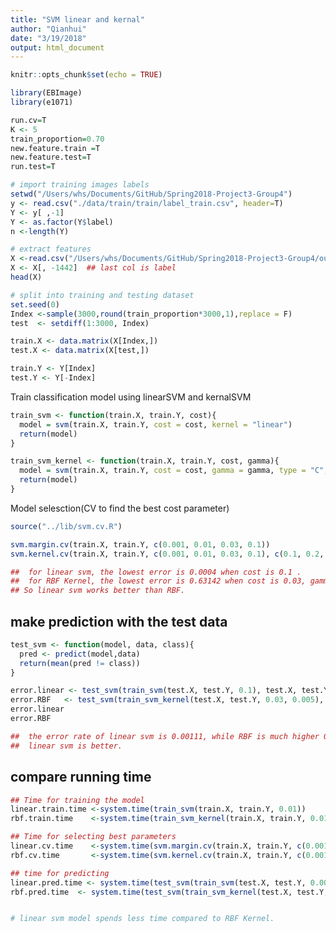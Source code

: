 ```yaml
---
title: "SVM linear and kernal"
author: "Qianhui"
date: "3/19/2018"
output: html_document
---
```


```r
knitr::opts_chunk$set(echo = TRUE)
```

```r
library(EBImage)
library(e1071)

run.cv=T          
K <- 5               
train_proportion=0.70  
new.feature.train =T    
new.feature.test=T    
run.test=T        

# import training images labels
setwd("/Users/whs/Documents/GitHub/Spring2018-Project3-Group4")
y <- read.csv("./data/train/train/label_train.csv", header=T)
Y <- y[ ,-1]
Y <- as.factor(Y$label)
n <-length(Y)

# extract features
X <-read.csv("/Users/whs/Documents/GitHub/Spring2018-Project3-Group4/output/rgbftr.csv",header = T)
X <- X[, -1442]  ## last col is label
head(X)

# split into training and testing dataset
set.seed(0)
Index <-sample(3000,round(train_proportion*3000,1),replace = F)
test  <- setdiff(1:3000, Index)

train.X <- data.matrix(X[Index,])
test.X <- data.matrix(X[test,])

train.Y <- Y[Index]
test.Y <- Y[-Index]
```


Train classification model using linearSVM and kernalSVM
```r
train_svm <- function(train.X, train.Y, cost){
  model = svm(train.X, train.Y, cost = cost, kernel = "linear")
  return(model)
} 

train_svm_kernel <- function(train.X, train.Y, cost, gamma){
  model = svm(train.X, train.Y, cost = cost, gamma = gamma, type = "C", kernel = "radial")
  return(model)
} 
```

Model selesction(CV to find the best cost parameter)
```r
source("../lib/svm.cv.R")

svm.margin.cv(train.X, train.Y, c(0.001, 0.01, 0.03, 0.1))
svm.kernel.cv(train.X, train.Y, c(0.001, 0.01, 0.03, 0.1), c(0.1, 0.2, 0.005)) 

##  for linear svm, the lowest error is 0.0004 when cost is 0.1 . 
##  for RBF Kernel, the lowest error is 0.63142 when cost is 0.03, gamma is 0.005. 
## So linear svm works better than RBF.
```

## make prediction with the test data
```r
test_svm <- function(model, data, class){
  pred <- predict(model,data)
  return(mean(pred != class))
}

error.linear <- test_svm(train_svm(test.X, test.Y, 0.1), test.X, test.Y)
error.RBF   <- test_svm(train_svm_kernel(test.X, test.Y, 0.03, 0.005), test.X, test.Y)
error.linear
error.RBF

##  the error rate of linear svm is 0.00111, while RBF is much higher 0.6511. 
##  linear svm is better.
```

## compare running time
```r
## Time for training the model
linear.train.time <-system.time(train_svm(train.X, train.Y, 0.01))
rbf.train.time    <-system.time(train_svm_kernel(train.X, train.Y, 0.01, 0.1))

## Time for selecting best parameters 
linear.cv.time    <-system.time(svm.margin.cv(train.X, train.Y, c(0.001, 0.01, 0.03, 0.1)))
rbf.cv.time       <-system.time(svm.kernel.cv(train.X, train.Y, c(0.001, 0.01, 0.03, 0.1), c(0.1, 0.2, 0.005)))

## time for predicting
linear.pred.time <- system.time(test_svm(train_svm(test.X, test.Y, 0.001), test.X, test.Y))
rbf.pred.time  <- system.time(test_svm(train_svm_kernel(test.X, test.Y, 0.001, 0.03), test.X, test.Y))


# linear svm model spends less time compared to RBF Kernel.
```

